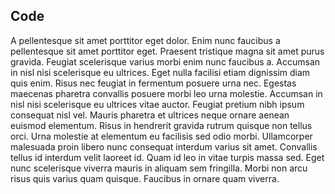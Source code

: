 <h2 className="subtitle">Code</h2>

A pellentesque sit amet porttitor eget dolor. Enim nunc faucibus a pellentesque sit amet porttitor eget. Praesent
tristique magna sit amet purus gravida. Feugiat scelerisque varius morbi enim nunc faucibus a. Accumsan in nisl nisi
scelerisque eu ultrices. Eget nulla facilisi etiam dignissim diam quis enim. Risus nec feugiat in fermentum posuere
urna nec. Egestas maecenas pharetra convallis posuere morbi leo urna molestie. Accumsan in nisl nisi scelerisque eu
ultrices vitae auctor. Feugiat pretium nibh ipsum consequat nisl vel. Mauris pharetra et ultrices neque ornare aenean
euismod elementum. Risus in hendrerit gravida rutrum quisque non tellus orci. Urna molestie at elementum eu facilisis
sed odio morbi. Ullamcorper malesuada proin libero nunc consequat interdum varius sit amet. Convallis tellus id
interdum velit laoreet id. Quam id leo in vitae turpis massa sed. Eget nunc scelerisque viverra mauris in aliquam sem
fringilla. Morbi non arcu risus quis varius quam quisque. Faucibus in ornare quam viverra.